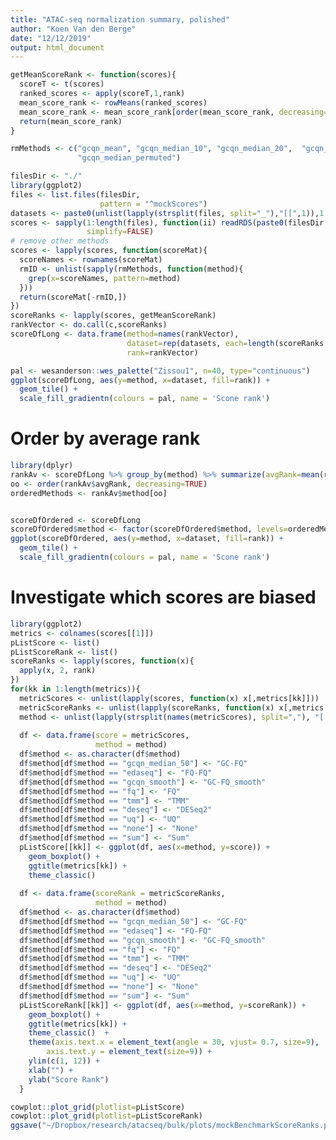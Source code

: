 ```yaml
---
title: "ATAC-seq normalization summary, polished"
author: "Koen Van den Berge"
date: "12/12/2019"
output: html_document
---
```



```r
getMeanScoreRank <- function(scores){
  scoreT <- t(scores)
  ranked_scores <- apply(scoreT,1,rank)
  mean_score_rank <- rowMeans(ranked_scores)
  mean_score_rank <- mean_score_rank[order(mean_score_rank, decreasing=TRUE)]
  return(mean_score_rank)
}

rmMethods <- c("gcqn_mean", "gcqn_median_10", "gcqn_median_20",  "gcqn_median_100",
               "gcqn_median_permuted")

filesDir <- "./"
library(ggplot2)
files <- list.files(filesDir,
                    pattern = "^mockScores")
datasets <- paste0(unlist(lapply(strsplit(files, split="_"),"[[",1)),1:length(files))
scores <- sapply(1:length(files), function(ii) readRDS(paste0(filesDir,files[ii])),
                 simplify=FALSE)
# remove other methods
scores <- lapply(scores, function(scoreMat){
  scoreNames <- rownames(scoreMat)
  rmID <- unlist(sapply(rmMethods, function(method){
    grep(x=scoreNames, pattern=method)
  }))
  return(scoreMat[-rmID,])
})
scoreRanks <- lapply(scores, getMeanScoreRank)
rankVector <- do.call(c,scoreRanks)
scoreDfLong <- data.frame(method=names(rankVector),
                          dataset=rep(datasets, each=length(scoreRanks[[1]])),
                          rank=rankVector)

pal <- wesanderson::wes_palette("Zissou1", n=40, type="continuous")
ggplot(scoreDfLong, aes(y=method, x=dataset, fill=rank)) + 
  geom_tile() + 
  scale_fill_gradientn(colours = pal, name = 'Scone rank')

```


# Order by average rank

```r
library(dplyr)
rankAv <- scoreDfLong %>% group_by(method) %>% summarize(avgRank=mean(rank, na.rm=TRUE))
oo <- order(rankAv$avgRank, decreasing=TRUE)
orderedMethods <- rankAv$method[oo]


scoreDfOrdered <- scoreDfLong
scoreDfOrdered$method <- factor(scoreDfOrdered$method, levels=orderedMethods)
ggplot(scoreDfOrdered, aes(y=method, x=dataset, fill=rank)) + 
  geom_tile() + 
  scale_fill_gradientn(colours = pal, name = 'Scone rank')
```

# Investigate which scores are biased

```r
library(ggplot2)
metrics <- colnames(scores[[1]])
pListScore <- list()
pListScoreRank <- list()
scoreRanks <- lapply(scores, function(x){
  apply(x, 2, rank)
})
for(kk in 1:length(metrics)){
  metricScores <- unlist(lapply(scores, function(x) x[,metrics[kk]]))
  metricScoreRanks <- unlist(lapply(scoreRanks, function(x) x[,metrics[kk]]))
  method <- unlist(lapply(strsplit(names(metricScores), split=","), "[[", 2))
  
  df <- data.frame(score = metricScores,
                   method = method)
  df$method <- as.character(df$method)
  df$method[df$method == "gcqn_median_50"] <- "GC-FQ"
  df$method[df$method == "edaseq"] <- "FQ-FQ"
  df$method[df$method == "gcqn_smooth"] <- "GC-FQ_smooth"
  df$method[df$method == "fq"] <- "FQ"
  df$method[df$method == "tmm"] <- "TMM"
  df$method[df$method == "deseq"] <- "DESeq2"
  df$method[df$method == "uq"] <- "UQ"
  df$method[df$method == "none"] <- "None"
  df$method[df$method == "sum"] <- "Sum"
  pListScore[[kk]] <- ggplot(df, aes(x=method, y=score)) +
    geom_boxplot() + 
    ggtitle(metrics[kk]) +
    theme_classic()
  
  df <- data.frame(scoreRank = metricScoreRanks,
                   method = method)
  df$method <- as.character(df$method)
  df$method[df$method == "gcqn_median_50"] <- "GC-FQ"
  df$method[df$method == "edaseq"] <- "FQ-FQ"
  df$method[df$method == "gcqn_smooth"] <- "GC-FQ_smooth"
  df$method[df$method == "fq"] <- "FQ"
  df$method[df$method == "tmm"] <- "TMM"
  df$method[df$method == "deseq"] <- "DESeq2"
  df$method[df$method == "uq"] <- "UQ"
  df$method[df$method == "none"] <- "None"
  df$method[df$method == "sum"] <- "Sum"
  pListScoreRank[[kk]] <- ggplot(df, aes(x=method, y=scoreRank)) +
    geom_boxplot() + 
    ggtitle(metrics[kk]) +
    theme_classic()  +
    theme(axis.text.x = element_text(angle = 30, vjust= 0.7, size=9),
        axis.text.y = element_text(size=9)) +
    ylim(c(1, 12)) +
    xlab("") +
    ylab("Score Rank")
  }

cowplot::plot_grid(plotlist=pListScore)
cowplot::plot_grid(plotlist=pListScoreRank)
ggsave("~/Dropbox/research/atacseq/bulk/plots/mockBenchmarkScoreRanks.pdf", width=12, height=12)


```

